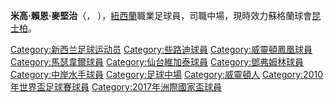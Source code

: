 {{blpunsourced|time=2019-06-17}}
{{noteta
|G1=足球
|G2=蘇超
|G3=ALeague
|G4=JLeague
|1=zh-hans:迈克尔·麦克格林奇; zh-hk:米高·麥堅治;
|2=zh-hans:迈克尔; zh-hk:米高;
|3=zh-hans:麦克格林奇; zh-hk:麥堅治;
}}
{{Infobox football biography
| name              = 麥堅治<br>Michael McGlinchey
| image             = 2017 Confederation Cup - MEXNZL - Michael McGlinchey.jpg
| image_size        = 200px
| caption           = 
| fullname          = Michael Ryan McGlinchey
| height            = {{convert|1.75|m|ftin|abbr=on}}
| position          = [[中場|中場]]
| birth_date        = {{birth date and age|1987|1|7|df=y}}
| birth_place       = [[威靈頓|威靈頓]]
| currentclub       = [[昆士柏足球會|昆士柏]]
| clubnumber        = 10
| youthyears1       =            |youthclubs1 =  
| youthyears2       =            |youthclubs2 =  
| years1            = 2005–2009  |caps1 = 1   |goals1 = 0  |clubs1 = [[些路迪|些路迪]]
| years2            = 2007–2008  |caps2 = 8   |goals2 = 0  |clubs2 = → [[鄧弗姆林足球會|鄧弗姆林]] (外借)
| years3            = 2009–2014  |caps3 = 120 |goals3 = 11 |clubs3 = [[中岸水手|中岸水手]]
| years4            = 2010       |caps4 = 8   |goals4 = 0  |clubs4 = → [[馬瑟韋爾足球會|馬瑟韋爾]] (外借)
| years5            = 2014       |caps5 = 6   |goals5 = 0  |clubs5 = → [[仙台維加泰|仙台維加泰]] (外借)
| years6            = 2014–2018      |caps6 = 85   |goals6 = 11  |clubs6 = [[威靈頓鳳凰|威靈頓鳳凰]]
| years7            = 2018–2020   |caps7 = 28   |goals7 = 0  |clubs7 = [[中岸水手|中岸水手]]
| years8            = 2020– |caps8 = 0   |goals8 = 0  |clubs8 = [[昆士柏足球俱樂部|昆士柏]]
| nationalyears1    = 2007       | nationalcaps1 = 1  | nationalgoals1 = 0  | nationalteam1 = [[蘇格蘭U-21|蘇格蘭U-21]]
| nationalyears2    = 2007       | nationalcaps2 = 4 | nationalgoals2 = 0 | nationalteam2 = [[蘇格蘭U-20|蘇格蘭U-20]]
| nationalyears3    = 2009–      | nationalcaps3 = 45 | nationalgoals3 = 4 | nationalteam3 = {{nft|紐西蘭}}
| manageryears1     =  
| managerclubs1     =  
| pcupdate          = 22 April 2016
| ntupdate          = 15 June 2017
}}
'''米高·賴恩·麥堅治'''（{{lang-en|Michael Ryan McGlinchey}}，{{Bd|1987年|1月7日}} ），[[紐西蘭|紐西蘭]]職業足球員，司職中場，現時效力蘇格蘭球會[[昆士柏足球俱樂部|昆士柏]]。

{{2010年世界盃足球賽新西蘭參賽名單}}
{{2017年洲際國家盃新西蘭參賽名單}}

{{DEFAULTSORT:McGlinchey, Michael}}
[[Category:新西兰足球运动员|Category:新西兰足球运动员]]
[[Category:些路迪球員|Category:些路迪球員]]
[[Category:威靈頓鳳凰球員|Category:威靈頓鳳凰球員]]
[[Category:馬瑟韋爾球員|Category:馬瑟韋爾球員]]
[[Category:仙台維加泰球員|Category:仙台維加泰球員]]
[[Category:鄧弗姆林球員|Category:鄧弗姆林球員]]
[[Category:中岸水手球員|Category:中岸水手球員]]
[[Category:足球中場|Category:足球中場]]
[[Category:威靈頓人|Category:威靈頓人]]
[[Category:2010年世界盃足球賽球員|Category:2010年世界盃足球賽球員]]
[[Category:2017年洲際國家盃球員|Category:2017年洲際國家盃球員]]
{{soccer-bio-stub}}